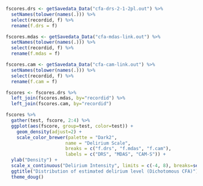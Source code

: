 

```r
fscores.drs <- getSavedata_Data("cfa-drs-2-1-2pl.out") %>%
  setNames(tolower(names(.))) %>%
  select(recordid, f) %>%
  rename(f.drs = f)

fscores.mdas <- getSavedata_Data("cfa-mdas-link.out") %>%
  setNames(tolower(names(.))) %>%
  select(recordid, f) %>%
  rename(f.mdas = f)

fscores.cam <- getSavedata_Data("cfa-cam-link.out") %>%
  setNames(tolower(names(.))) %>%
  select(recordid, f) %>%
  rename(f.cam = f)

fscores <- fscores.drs %>%
  left_join(fscores.mdas, by="recordid") %>%
  left_join(fscores.cam, by="recordid")

fscores %>%
  gather(test, fscore, 2:4) %>%
  ggplot(aes(fscore, group=test, color=test)) +
    geom_density(adjust=2) +
    scale_color_brewer(palette = "Dark2", 
                      name = "Delirium Scale",
                      breaks = c("f.drs", "f.mdas", "f.cam"),
                      labels = c("DRS", "MDAS", "CAM-S")) + 
  ylab("Density") +
  scale_x_continuous("Delirium Intensity", limits = c(-4, 8), breaks=seq(-4,8,1)) +
  ggtitle("Distribution of estimated delirium level (Dichotomous CFA)") +
  theme_doug()




```
